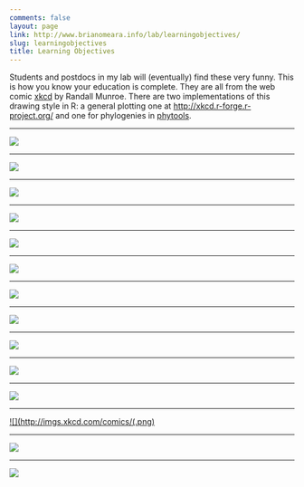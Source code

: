 ```yaml
---
comments: false
layout: page
link: http://www.brianomeara.info/lab/learningobjectives/
slug: learningobjectives
title: Learning Objectives
---
```


Students and postdocs in my lab will (eventually) find these very funny. This is how you know your education is complete. They are all from the web comic [xkcd](http://xkcd.com) by Randall Munroe. There are two implementations of this drawing style in R: a general plotting one at [http://xkcd.r-forge.r-project.org/](http://xkcd.r-forge.r-project.org/) and one for phylogenies in [phytools](http://blog.phytools.org/2012/10/new-test-version-of-phytools-v02-02.html).


* * *


[![](http://imgs.xkcd.com/comics/np_complete.png)](http://xkcd.com/287/)


* * *


[![](http://imgs.xkcd.com/comics/sandwich.png)](http://xkcd.com/149/)


* * *


[![](http://imgs.xkcd.com/comics/correlation.png)](http://xkcd.com/552/)


* * *


[![](http://imgs.xkcd.com/comics/frequentists_vs_bayesians.png)](http://xkcd.com/1132/)


* * *


[![](http://imgs.xkcd.com/comics/seashell.png)](http://xkcd.com/1236/)


* * *


[![](http://imgs.xkcd.com/comics/regular_expressions.png)](http://www.xkcd.org/208/)


* * *


[![](http://imgs.xkcd.com/comics/purity.png)](http://www.xkcd.org/435/)


* * *


[![](http://imgs.xkcd.com/comics/significant.png)](http://www.xkcd.org/882/)


* * *


[![](http://imgs.xkcd.com/comics/p_values.png)](http://www.xkcd.org/1478/)


* * *


[![](http://imgs.xkcd.com/comics/outreach.png)](http://www.xkcd.org/585/)


* * *


[![](http://imgs.xkcd.com/comics/exploits_of_a_mom.png)](http://www.xkcd.org/327/)


* * *


[![](http://imgs.xkcd.com/comics/(.png)](http://www.xkcd.org/859/)


* * *


[![](http://imgs.xkcd.com/comics/standards.png)](http://www.xkcd.org/927/)


* * *


[![](http://imgs.xkcd.com/comics/birds_and_dinosaurs.png)](http://www.xkcd.org/1211/)
